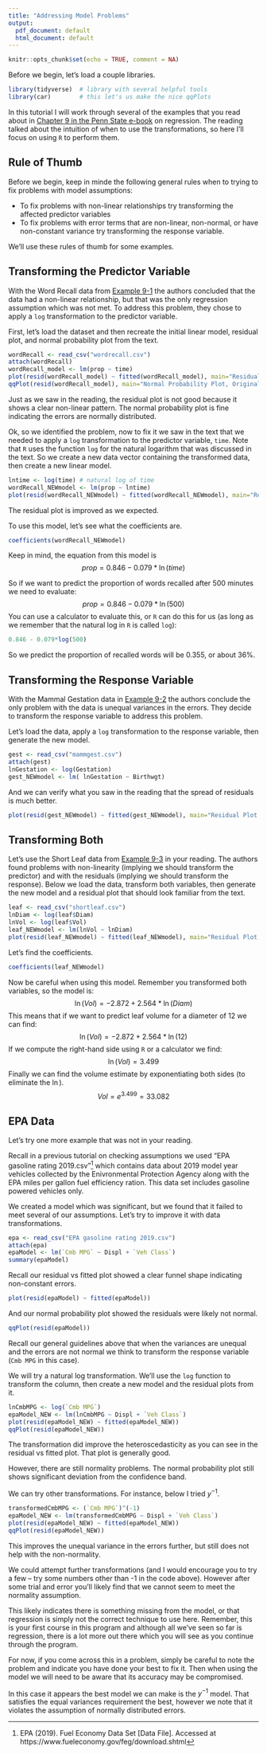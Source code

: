 ```yaml
---
title: "Addressing Model Problems"
output:
  pdf_document: default
  html_document: default
---
```


```r
knitr::opts_chunk$set(echo = TRUE, comment = NA)
```

Before we begin, let's load a couple libraries.
```r
library(tidyverse)  # library with several helpful tools
library(car)        # this let's us make the nice qqPlots
```

In this tutorial I will work through several of the examples that you read about in [Chapter 9 in the Penn State e-book](https://newonlinecourses.science.psu.edu/stat501/lesson/9) on regression. The reading talked about the intuition of when to use the transformations, so here I'll focus on using `R` to perform them.


## Rule of Thumb
Before we begin, keep in minde the following general rules when to trying to fix problems with model assumptions:

* To fix problems with non-linear relationships try transforming the affected predictor variables
* To fix problems with error terms that are non-linear, non-normal, or have non-constant variance try transforming the response variable.

We'll use these rules of thumb for some examples.

## Transforming the Predictor Variable
With the Word Recall data from [Example 9-1](https://newonlinecourses.science.psu.edu/stat501/lesson/9/9.1#paragraph--754) the authors concluded that the data had a non-linear relationship, but that was the only regression assumption which was not met. To address this problem, they chose to apply a `log` transformation to the predictor variable.

First, let's load the dataset and then recreate the initial linear model, residual plot, and normal probability plot from the text.
```r
wordRecall <- read_csv("wordrecall.csv")
attach(wordRecall)
wordRecall_model <- lm(prop ~ time)
plot(resid(wordRecall_model) ~ fitted(wordRecall_model), main="Residual Plot, Original Data")
qqPlot(resid(wordRecall_model), main="Normal Probability Plot, Original Data")
```

Just as we saw in the reading, the residual plot is not good because it shows a clear non-linear pattern. The normal probability plot is fine indicating the errors are normally distributed.

Ok, so we identified the problem, now to fix it we saw in the text that we needed to apply a `log` transformation to the predictor variable, `time`. Note that `R` uses the function `log` for the natural logarithm that was discussed in the text. So we create a new data vector containing the transformed data, then create a new linear model.
```r
lntime <- log(time) # natural log of time
wordRecall_NEWmodel <- lm(prop ~ lntime)
plot(resid(wordRecall_NEWmodel) ~ fitted(wordRecall_NEWmodel), main="Residual Plot, Transformed Predictor")
```

The residual plot is improved as we expected.


To use this model, let's see what the coefficients are.
```r
coefficients(wordRecall_NEWmodel)
```

Keep in mind, the equation from this model is 
$$prop = 0.846 - 0.079* \ln(time)$$

So if we want to predict the proportion of words recalled after 500 minutes we need to evaluate:
$$prop = 0.846 - 0.079* \ln(500)$$
You can use a calculator to evaluate this, or `R` can do this for us (as long as we remember that the natural log in `R` is called `log`):
```r
0.846 - 0.079*log(500)
```

So we predict the proportion of recalled words will be 0.355, or about 36%.

## Transforming the Response Variable
With the Mammal Gestation data in [Example 9-2](https://newonlinecourses.science.psu.edu/stat501/lesson/9/9.2#paragraph--756) the authors conclude the only problem with the data is unequal variances in the errors. They decide to transform the response variable to address this problem.

Let's load the data, apply a `log` transformation to the response variable, then generate the new model.
```r
gest <- read_csv("mammgest.csv")
attach(gest)
lnGestation <- log(Gestation)
gest_NEWmodel <- lm( lnGestation ~ Birthwgt)
```

And we can verify what you saw in the reading that the spread of residuals is much better.
```r
plot(resid(gest_NEWmodel) ~ fitted(gest_NEWmodel), main="Residual Plot, Transformed Response")
```



## Transforming Both
Let's use the Short Leaf data from [Example 9-3](https://newonlinecourses.science.psu.edu/stat501/lesson/9/9.3#paragraph--758) in your reading. The authors found problems with non-linearity (implying we should transform the predictor) and with the residuals (implying we should transform the response). Below we load the data, transform both variables, then generate the new model and a residual plot that should look familiar from the text.
```r
leaf <- read_csv("shortleaf.csv")
lnDiam <- log(leaf$Diam)
lnVol <- log(leaf$Vol)
leaf_NEWmodel <- lm(lnVol ~ lnDiam)
plot(resid(leaf_NEWmodel) ~ fitted(leaf_NEWmodel), main="Residual Plot, Transformed Response and Predictor")
```

Let's find the coefficients.
```r
coefficients(leaf_NEWmodel)
```

Now be careful when using this model. Remember you transformed both variables, so the model is: 
$$\ln(Vol) = -2.872 + 2.564 *\ln(Diam)$$
This means that if we want to predict leaf volume for a diameter of 12 we can find:
$$\ln(Vol) = -2.872 + 2.564 *\ln(12)$$
If we compute the right-hand side using `R` or a calculator we find:
$$\ln(Vol)= 3.499$$
Finally we can find the volume estimate by exponentiating both sides (to eliminate the $\ln$).
$$ Vol = e^{3.499} = 33.082 $$




## EPA Data
Let's try one more example that was not in your reading.

Recall in a previous tutorial on checking assumptions we used "EPA gasoline rating 2019.csv"^[EPA (2019). Fuel Economy Data Set [Data File]. Accessed at https://www.fueleconomy.gov/feg/download.shtml] which contains data about 2019 model year vehicles collected by the Enivronmental Protection Agency along with the EPA miles per gallon fuel efficiency ration. This data set includes gasoline powered vehicles only.

We created a model which was significant, but we found that it failed to meet several of our assumptions. Let's try to improve it with data transformations.

```r
epa <- read_csv("EPA gasoline rating 2019.csv")
attach(epa)
epaModel <- lm(`Cmb MPG` ~ Displ + `Veh Class`)
summary(epaModel)
```

Recall our residual vs fitted plot showed a clear funnel shape indicating non-constant errors.
```r
plot(resid(epaModel) ~ fitted(epaModel))
```

And our normal probability plot showed the residuals were likely not normal.
```r
qqPlot(resid(epaModel))
```

Recall our general guidelines above that when the variances are unequal and the errors are not normal we think to transform the response variable (`Cmb MPG` in this case).

We will try a natural log transformation. We'll use the `log` function to transform the column, then create a new model and the residual plots from it.
```r
lnCmbMPG <- log(`Cmb MPG`)
epaModel_NEW <- lm(lnCmbMPG ~ Displ + `Veh Class`)
plot(resid(epaModel_NEW) ~ fitted(epaModel_NEW))
qqPlot(resid(epaModel_NEW))
```

The transformation did improve the heteroscedasticity as you can see in the residual vs fitted plot. That plot is generally good.

However, there are still normality problems. The normal probability plot still shows significant deviation from the confidence band.

We can try other transformations. For instance, below I tried $y^{-1}$.
```r
transformedCmbMPG <- (`Cmb MPG`)^(-1)
epaModel_NEW <- lm(transformedCmbMPG ~ Displ + `Veh Class`)
plot(resid(epaModel_NEW) ~ fitted(epaModel_NEW))
qqPlot(resid(epaModel_NEW))
```

This improves the unequal variance in the errors further, but still does not help with the non-normality.

We could attempt further transformations (and I would encourage you to try a few -- try some numbers other than -1 in the code above). However after some trial and error you'll likely find that we cannot seem to meet the normality assumption.

This likely indicates there is something missing from the model, or that regression is simply not the correct technique to use here. Remember, this is your first course in this program and although all we've seen so far is regression, there is a lot more out there which you will see as you continue through the program.

For now, if you come across this in a problem, simply be careful to note the problem and indicate you have done your best to fix it. Then when using the model we will need to be aware that its accuracy may be compromised.

In this case it appears the best model we can make is the $y^{-1}$ model. That satisfies the equal variances requirement the best, however we note that it violates the assumption of normally distributed errors.
